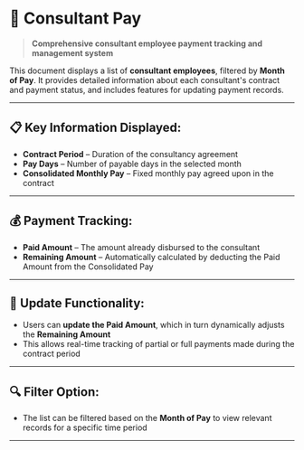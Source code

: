 # 💼 Consultant Pay

> **Comprehensive consultant employee payment tracking and management system**

This document displays a list of **consultant employees**, filtered by **Month of Pay**. It provides detailed information about each consultant's contract and payment status, and includes features for updating payment records.

---

## 📋 Key Information Displayed:


- **Contract Period** – Duration of the consultancy agreement
- **Pay Days** – Number of payable days in the selected month
- **Consolidated Monthly Pay** – Fixed monthly pay agreed upon in the contract

---

## 💰 Payment Tracking:

- **Paid Amount** – The amount already disbursed to the consultant
- **Remaining Amount** – Automatically calculated by deducting the Paid Amount from the Consolidated Pay

---

## 🔄 Update Functionality:

- Users can **update the Paid Amount**, which in turn dynamically adjusts the **Remaining Amount**
- This allows real-time tracking of partial or full payments made during the contract period

---

## 🔍 Filter Option:

- The list can be filtered based on the **Month of Pay** to view relevant records for a specific time period

---
